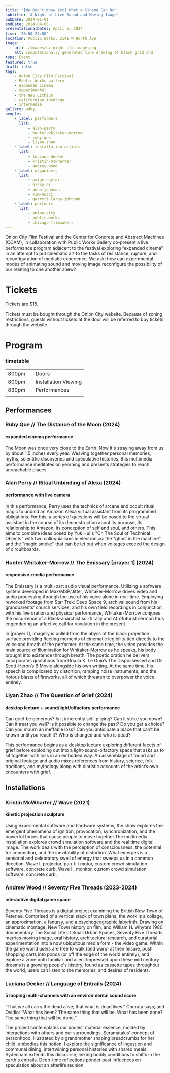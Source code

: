 ```yaml
---
title: "[We Don't Know Yet] What a Cinema Can Do"
subtitle: 'A Night of Live Sound and Moving Image'
pubDate: 2024-01-01
endDate: 2024-04-05
presentationalDates: April 5, 2024
time: '20:00-23:00'
location: Public Works, 2141 W North Ave
image:
    url: ./images/av-night-cfp-image.png
    alt: computationally generated line drawing of black grid and
type: Event
featured: true
draft: false
tags:
    - Onion City Film Festival
    - Public Works gallery
    - expanded cinema
    - experimental
    - the Neu Lithium
    - californian ideology
    - intermedia
gallery: wdky
people:
    - label: performers
      list:
          - alan-perry
          - hunter-whitaker-morrow
          - ruby-que
          - liyan-zhao
    - label: installation artists
      list:
          - luciana-decker
          - kristin-mcwharter
          - andrew-wood
    - label: organizers
      list:
          - paige-naylor
          - nicky-ni
          - anna-johnson
          - kim-nucci
          - garrett-laroy-johnson
    - label: partners
      list:
          - onion-city
          - public-works
          - chicago-filmmakers
---
```


Onion City Film Festival and the Center for Concrete and Abstract Machines (CCAM), in collaboration with Public Works Gallery co-present a live performance program adjacent to the festival exploring “expanded cinema” in an attempt to put cinematic art to the tasks of resistance, rupture, and reconfiguration of mediatic experience. We ask: how can experimental modes of animating sound and moving image reconfigure the possibility of our relating to one another anew?

# Tickets

Tickets are $15.

Tickets must be bought through the Onion City website. Because of zoning restrictions, guests without tickets at the door will be referred to buy tickets through the website.

# Program

### timetable

|       |     |                      |
| ----- | --- | -------------------- |
| 800pm |     | Doors                |
| 800pm |     | Installation Viewing |
| 830pm |     | Performances         |
|       |     |                      |

## Performances

### Ruby Que // The Distance of the Moon (2024)

#### expanded cinema performance

The Moon was once very close to the Earth. Now it's straying away from us by about 1.5 inches every year. Weaving together personal memories, myths, scientific discoveries and speculative histories, this multimedia performance meditates on yearning and presents strategies to reach unreachable places.

### Alan Perry // Ritual Unbinding of Alexa (2024)

#### performance with live camera

In this performance, Perry uses the technics of arcane and occult ritual magic to unbind an Amazon Alexa virtual assistant from its programmed obligations. For this, a series of questions will be posed to the virtual assistant in the course of its deconstruction about its purpose, its relationship to Amazon, its conception of self and soul, and others. This aims to combine ideas posed by Yuk Hui's "On The Soul of Technical Objects" with two colloquialisms in electronics: the "ghost in the machine" and the "magic smoke" that can be let out when voltages exceed the design of circuitboards.

### Hunter Whitaker-Morrow // The Emissary [prayer 1] (2024)

#### responsive-media performance

The Emissary is a multi-part audio visual performance. Utilizing a software system developed in Max/MSP/Jitter, Whitaker-Morrow drives video and audio processing through the use of his voice alone in real-time. Employing reworked footage from Star Trek: Deep Space 9, archival sound from his grandparents’ church services, and his own field recordings in conjunction with his live oration and physical performance, Whitaker-Morrow conjures the occurrence of a Black-anarchist sci-fi rally and Afrofuturist sermon thus engendering an affective call for revolution in the present.

In [prayer 1], imagery is pulled from the abyss of the black projection surface providing fleeting moments of cinematic legibility tied directly to the voice and breath of the performer. At the same time, the video provides the main source of illumination for Whitaker-Morrow as he speaks, his body brought into existence through breath. The poetic oration he delivers incorporates quotations from Ursula K. Le Guin’s The Dispossessed and Gil Scott-Heron’s B Movie alongside his own writing. At the same time, his speech is complicated by distortion, ramping noise instruments, and the riotous blasts of fireworks, all of which threaten to overpower the voice entirely.

### Liyan Zhao // The Question of Grief (2024)

#### desktop lecture + sound/light/olfactory performance

Can grief be generous? Is it inherently self-pitying? Can it strike you down? Can it treat you well? Is it possible to change the past? Do you get a choice? Can you mourn an ineffable loss? Can you anticipate a place that can’t be known until you reach it? Who is changed and who is dead?

This performance begins as a desktop lecture exploring different facets of grief before exploding out into a light-sound-olfactory space that asks us to sit together with loss in an embodied way. An assemblage of found and original footage and audio mixes references from history, science, folk traditions, and mythology along with diaristic accounts of the artist’s own encounters with grief.

## Installations

### Kristin McWharter // Wave (2021)

#### kinetic projection sculpture

Using experimental software and hardware systems, the show explores the emergent phenomena of ignition, provocation, synchronization, and the powerful forces that cause people to move together.The multimedia installation explores crowd simulation software and the real time digital image. The work deals with the perception of consciousness, the potential for connection, and the inevitability of distortion. What emerges is a sensorial and celebratory swell of energy that sweeps us in a common direction. Wave I, projector, pan-tilt motor, custom crowd simulation software, concrete curb. Wave II, monitor, custom crowd simulation software, concrete curb.

### Andrew Wood // Seventy Five Threads (2023-2024)

#### interactive digital game space

Seventy Five Threads is a digital project examining the British New Town of Peterlee. Comprised of a vertical stack of town plans, the work is a collage, an approximation, a fantasy, and a psychogeographic labyrinth. Drawing on cinematic montage, New Town history on film, and William H. Whyte’s 1980 documentary The Social Life of Small Urban Spaces, Seventy Five Threads marries moving image, oral history, architectural research, and curatorial experimentation into a now ubiquitous media form - the video game. Within the game world users are free to walk (and warp) at their leisure, push shopping carts into ponds (or off the edge of the world entirely), and explore a zone both familiar and alien. Impressed upon these mid century dreams is a growing people's history, found as cassette tapes throughout the world, users can listen to the memories, and desires of residents.

### Luciana Decker // Language of Entrails (2024)

#### 5 looping multi-channels with an environmental sound score

“That we all carry the dead alive; that what is dead lives.” Churata says; and Ovidio: “What has been? The same thing that will be. What has been done? The same thing that will be done.”

The project contemplates our bodies' material essence, molded by interactions with others and our surroundings. Seramatakis' concept of personhood, illustrated by a grandmother shaping breadcrumbs for her child, embodies this notion. I explore the significance of
ingestion and communal dining, intertwining personal histories with shared meals. Sydenham extends this discourse, linking bodily conditions to shifts in the earth's entrails. Deep-time reflections ponder past influences on speculation about an afterlife reunion.
